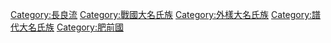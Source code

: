 [[Category:長良流|Category:長良流]]
[[Category:戰國大名氏族|Category:戰國大名氏族]]
[[Category:外樣大名氏族|Category:外樣大名氏族]]
[[Category:譜代大名氏族|Category:譜代大名氏族]]
[[Category:肥前國|Category:肥前國]]